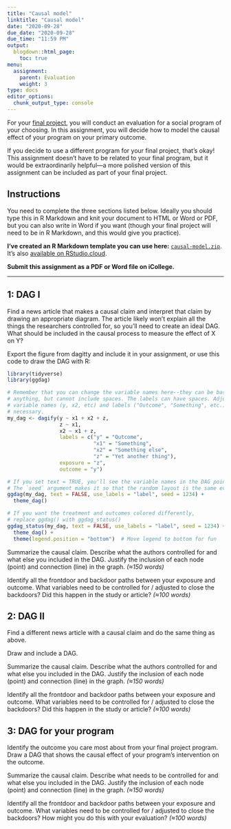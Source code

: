 ```yaml
---
title: "Causal model"
linktitle: "Causal model"
date: "2020-09-28"
due_date: "2020-09-28"
due_time: "11:59 PM"
output:
  blogdown::html_page:
    toc: true
menu:
  assignment:
    parent: Evaluation
    weight: 3
type: docs
editor_options: 
  chunk_output_type: console
---
```


For your [final project](/assignment/final-project/), you will conduct an evaluation for a social program of your choosing. In this assignment, you will decide how to model the causal effect of your program on your primary outcome. 

If you decide to use a different program for your final project, that's okay! This assignment doesn't have to be related to your final program, but it would be extraordinarily helpful—a more polished version of this assignment can be included as part of your final project.


## Instructions

You need to complete the three sections listed below. Ideally you should type this in R Markdown and knit your document to HTML or Word or PDF, but you can also write in Word if you want (though your final project will need to be in R Markdown, and this would give you practice).

**I've created an R Markdown template you can use here:** [<i class="fas fa-file-archive"></i> `causal-model.zip`](/projects/causal-model.zip). It's also [available on RStudio.cloud](https://rstudio.cloud/spaces/82624/project/1548886).

**Submit this assignment as a PDF or Word file on iCollege.**

---


## 1: DAG I

Find a news article that makes a causal claim and interpret that claim by drawing an appropriate diagram. The article likely won't explain all the things the researchers controlled for, so you'll need to create an ideal DAG. What should be included in the causal process to measure the effect of X on Y? 

Export the figure from dagitty and include it in your assignment, or use this code to draw the DAG with R:

```r
library(tidyverse)
library(ggdag)

# Remember that you can change the variable names here--they can be basically
# anything, but cannot include spaces. The labels can have spaces. Adjust the
# variable names (y, x2, etc) and labels ("Outcome", "Something", etc.) as
# necessary.
my_dag <- dagify(y ~ x1 + x2 + z,
                 z ~ x1, 
                 x2 ~ x1 + z,
                 labels = c("y" = "Outcome",
                            "x1" = "Something",
                            "x2" = "Something else",
                            "z" = "Yet another thing"),
                 exposure = "z",
                 outcome = "y")

# If you set text = TRUE, you'll see the variable names in the DAG points
# The `seed` argument makes it so that the random layout is the same every time
ggdag(my_dag, text = FALSE, use_labels = "label", seed = 1234) + 
  theme_dag()

# If you want the treatment and outcomes colored differently, 
# replace ggdag() with ggdag_status()
ggdag_status(my_dag, text = FALSE, use_labels = "label", seed = 1234) + 
  theme_dag() +
  theme(legend.position = "bottom")  # Move legend to bottom for fun
```

Summarize the causal claim. Describe what the authors controlled for and what else you included in the DAG. Justify the inclusion of each node (point) and connection (line) in the graph. *(≈150 words)*

Identify all the frontdoor and backdoor paths between your exposure and outcome. What variables need to be controlled for / adjusted to close the backdoors? Did this happen in the study or article? *(≈100 words)*


## 2: DAG II

Find a different news article with a causal claim and do the same thing as above. 

Draw and include a DAG.

Summarize the causal claim. Describe what the authors controlled for and what else you included in the DAG. Justify the inclusion of each node (point) and connection (line) in the graph. *(≈150 words)*

Identify all the frontdoor and backdoor paths between your exposure and outcome. What variables need to be controlled for / adjusted to close the backdoors? Did this happen in the study or article? *(≈100 words)*


## 3: DAG for your program

Identify the outcome you care most about from your final project program. Draw a DAG that shows the causal effect of your program's intervention on the outcome. 

Summarize the causal claim. Describe what needs to be controlled for and what else you included in the DAG. Justify the inclusion of each node (point) and connection (line) in the graph. *(≈150 words)*

Identify all the frontdoor and backdoor paths between your exposure and outcome. What variables need to be controlled for / adjusted to close the backdoors? How might you do this with your evaluation? *(≈100 words)*
